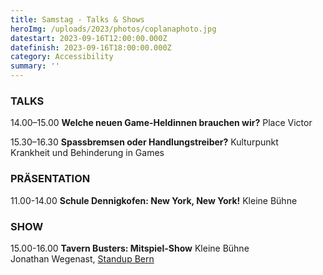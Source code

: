 ```yaml
---
title: Samstag - Talks & Shows
heroImg: /uploads/2023/photos/coplanaphoto.jpg
datestart: 2023-09-16T12:00:00.000Z
datefinish: 2023-09-16T18:00:00.000Z
category: Accessibility
summary: ''
---
```


### TALKS

14.00–15.00	**Welche neuen Game-Heldinnen brauchen wir?** 	Place Victor

15.30–16.30	**Spassbremsen oder Handlungstreiber?** 		Kulturpunkt\
Krankheit und Behinderung in Games

### PRÄSENTATION

11.00-14.00 	**Schule Dennigkofen: New York, New York!**		Kleine Bühne

### SHOW

15.00-16.00	**Tavern Busters: Mitspiel-Show**			Kleine Bühne\
Jonathan Wegenast, [Standup Bern](https://standupbern.ch/)
